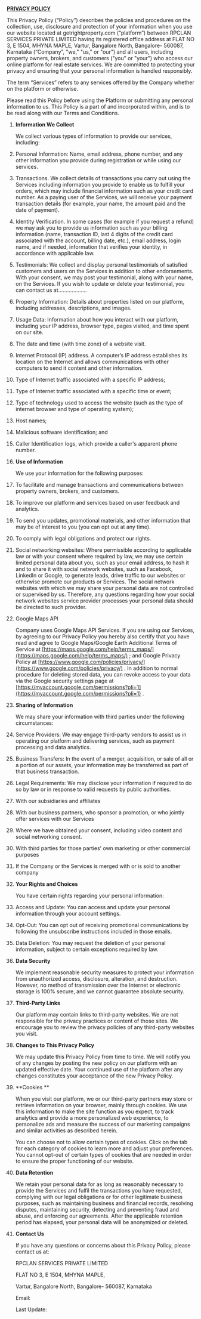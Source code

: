 <!-----



Conversion time: 0.609 seconds.


Using this Markdown file:

1. Paste this output into your source file.
2. See the notes and action items below regarding this conversion run.
3. Check the rendered output (headings, lists, code blocks, tables) for proper
   formatting and use a linkchecker before you publish this page.

Conversion notes:

* Docs to Markdown version 1.0β40
* Thu Jan 30 2025 21:36:56 GMT-0800 (PST)
* Source doc: PRIVACY
----->

**<span style="text-decoration:underline;">PRIVACY POLICY</span>**

This Privacy Policy (“Policy”) describes the policies and procedures on the collection, use, disclosure and protection of your information when you use our website located at getrightproperty.com (“platform”) between RPCLAN SERVICES PRIVATE LIMITED having its registered office address at FLAT NO 3, E 1504, MHYNA MAPLE, Vartur, Bangalore North, Bangalore- 560087, Karnataka (“Company”, "we," "us," or "our") and all users, including property owners, brokers, and customers ("you" or "your") who access our online platform for real estate services. We are committed to protecting your privacy and ensuring that your personal information is handled responsibly.

The term “Services” refers to any services offered by the Company whether on the platform or otherwise.

Please read this Policy before using the Platform or submitting any personal information to us. This Policy is a part of and incorporated within, and is to be read along with our Terms and Conditions.

1. **Information We Collect**

   We collect various types of information to provide our services, including:

1. Personal Information: Name, email address, phone number, and any other information you provide during registration or while using our services.
1. Transactions. We collect details of transactions you carry out using the Services including information you provide to enable us to fulfill your orders, which may include financial information such as your credit card number. As a paying user of the Services, we will receive your payment transaction details (for example, your name, the amount paid and the date of payment).
1. Identity Verification. In some cases (for example if you request a refund) we may ask you to provide us information such as your billing information (name, transaction ID, last 4 digits of the credit card associated with the account, billing date, etc.), email address, login name, and if needed, information that verifies your identity, in accordance with applicable law.
1. Testimonials: We collect and display personal testimonials of satisfied customers and users on the Services in addition to other endorsements. With your consent, we may post your testimonial, along with your name, on the Services. If you wish to update or delete your testimonial, you can contact us at……………….
1. Property Information: Details about properties listed on our platform, including addresses, descriptions, and images.
1. Usage Data: Information about how you interact with our platform, including your IP address, browser type, pages visited, and time spent on our site.
1. The date and time (with time zone) of a website visit.
1. Internet Protocol (IP) address. A computer’s IP address establishes its location on the Internet and allows communications with other computers to send it content and other information.
1. Type of Internet traffic associated with a specific IP address;
1. Type of Internet traffic associated with a specific time or event;
1. Type of technology used to access the website (such as the type of internet browser and type of operating system);
1. Host names;
1. Malicious software identification; and
1. Caller Identification logs, which provide a caller's apparent phone number.
1. **Use of Information**

   We use your information for the following purposes:

1. To facilitate and manage transactions and communications between property owners, brokers, and customers.
1. To improve our platform and services based on user feedback and analytics.
1. To send you updates, promotional materials, and other information that may be of interest to you (you can opt out at any time).
1. To comply with legal obligations and protect our rights.
1. Social networking websites: Where permissible according to applicable law or with your consent where required by law, we may use certain limited personal data about you, such as your email address, to hash it and to share it with social network websites, such as Facebook, LinkedIn or Google, to generate leads, drive traffic to our websites or otherwise promote our products or Services. The social network websites with which we may share your personal data are not controlled or supervised by us. Therefore, any questions regarding how your social network websites service provider processes your personal data should be directed to such provider.
1. Google Maps API

   Company uses Google Maps API Services. If you are using our Services, by agreeing to our Privacy Policy you hereby also certify that you have read and agree to Google Maps/Google Earth Additional Terms of Service at [https://maps.google.com/help/terms_maps/](https://maps.google.com/help/terms_maps/) ; and Google Privacy Policy at [https://www.google.com/policies/privacy/](https://www.google.com/policies/privacy/) . In addition to normal procedure for deleting stored data, you can revoke access to your data via the Google security settings page at [https://myaccount.google.com/permissions?pli=1](https://myaccount.google.com/permissions?pli=1) .

1. **Sharing of Information**

   We may share your information with third parties under the following circumstances:

1. Service Providers: We may engage third-party vendors to assist us in operating our platform and delivering services, such as payment processing and data analytics.
1. Business Transfers: In the event of a merger, acquisition, or sale of all or a portion of our assets, your information may be transferred as part of that business transaction.
1. Legal Requirements: We may disclose your information if required to do so by law or in response to valid requests by public authorities.
1. With our subsidiaries and affiliates
1. With our business partners, who sponsor a promotion, or who jointly offer services with our Services
1. Where we have obtained your consent, including video content and social networking consent.
1. With third parties for those parties’ own marketing or other commercial purposes
1. If the Company or the Services is merged with or is sold to another company
1. **Your Rights and Choices**

   You have certain rights regarding your personal information:

1. Access and Update: You can access and update your personal information through your account settings.
1. Opt-Out: You can opt out of receiving promotional communications by following the unsubscribe instructions included in those emails.
1. Data Deletion: You may request the deletion of your personal information, subject to certain exceptions required by law.
1. **Data Security**

   We implement reasonable security measures to protect your information from unauthorized access, disclosure, alteration, and destruction. However, no method of transmission over the Internet or electronic storage is 100% secure, and we cannot guarantee absolute security.

1. **Third-Party Links**

   Our platform may contain links to third-party websites. We are not responsible for the privacy practices or content of those sites. We encourage you to review the privacy policies of any third-party websites you visit.

1. **Changes to This Privacy Policy**

   We may update this Privacy Policy from time to time. We will notify you of any changes by posting the new policy on our platform with an updated effective date. Your continued use of the platform after any changes constitutes your acceptance of the new Privacy Policy.

1. **Cookies **

   When you visit our platform, we or our third-party partners may store or retrieve information on your browser, mainly through cookies. We use this information to make the site function as you expect, to track analytics and provide a more personalized web experience, to personalize ads and measure the success of our marketing campaigns and similar activities as described herein.

   You can choose not to allow certain types of cookies. Click on the tab for each category of cookies to learn more and adjust your preferences. You cannot opt-out of certain types of cookies that are needed in order to ensure the proper functioning of our website.

1. **Data Retention**

   We retain your personal data for as long as reasonably necessary to provide the Services and fulfil the transactions you have requested, complying with our legal obligations or for other legitimate business purposes, such as maintaining business and financial records, resolving disputes, maintaining security, detecting and preventing fraud and abuse, and enforcing our agreements. After the applicable retention period has elapsed, your personal data will be anonymized or deleted.

1. **Contact Us**

   If you have any questions or concerns about this Privacy Policy, please contact us at:

   RPCLAN SERVICES PRIVATE LIMITED

   FLAT NO 3, E 1504, MHYNA MAPLE,

   Vartur, Bangalore North, Bangalore- 560087, Karnataka

   Email:

   Last Update:
